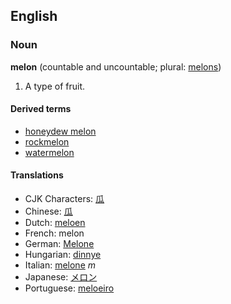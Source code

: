 ==English==
===Noun===
'''melon''' (countable and uncountable; plural: [[melons]])

# A type of fruit. {{substub}}

====Derived terms====
*[[honeydew melon]]
*[[rockmelon]]
*[[watermelon]]

====Translations====
*CJK Characters: [[瓜]]
*Chinese: [[瓜]]
*Dutch: [[meloen]]
*French: melon
*German: [[Melone]]
*Hungarian: [[dinnye]]
*Italian: [[melone]] ''m''
*Japanese: [[メロン]]
*Portuguese: [[meloeiro]]